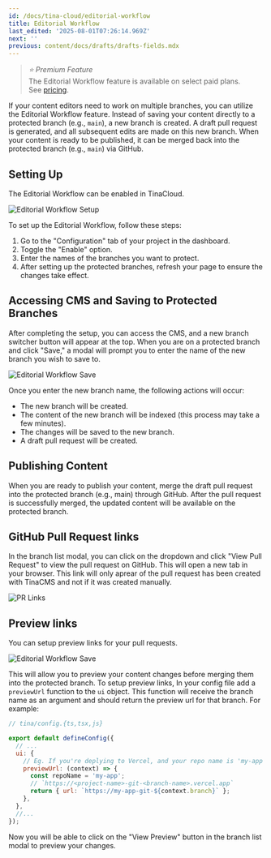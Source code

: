 ```yaml
---
id: /docs/tina-cloud/editorial-workflow
title: Editorial Workflow
last_edited: '2025-08-01T07:26:14.969Z'
next: ''
previous: content/docs/drafts/drafts-fields.mdx
---
```


<Youtube embedSrc="https://www.youtube.com/embed/gYukiULGqGc" />

> *⭐ Premium Feature*\
> The Editorial Workflow feature is available on select paid plans. \
> See [pricing](https://tina.io/pricing).

If your content editors need to work on multiple branches, you can utilize the Editorial Workflow feature. Instead of saving your content directly to a protected branch (e.g., `main`), a new branch is created. A draft pull request is generated, and all subsequent edits are made on this new branch. When your content is ready to be published, it can be merged back into the protected branch (e.g., `main`) via GitHub.

## Setting Up

The Editorial Workflow can be enabled in TinaCloud.

![Editorial Workflow Setup](/img/blog/editorial-workflow/enable-editorial-workflow.png)

To set up the Editorial Workflow, follow these steps:

1. Go to the "Configuration" tab of your project in the dashboard.
2. Toggle the "Enable" option.
3. Enter the names of the branches you want to protect.
4. After setting up the protected branches, refresh your page to ensure the changes take effect.

## Accessing CMS and Saving to Protected Branches

After completing the setup, you can access the CMS, and a new branch switcher button will appear at the top. When you are on a protected branch and click "Save," a modal will prompt you to enter the name of the new branch you wish to save to.

![Editorial Workflow Save](/img/blog/introducing-editorial-workflow-features-for-your-team/create-branch_bgpgwn.png)

Once you enter the new branch name, the following actions will occur:

* The new branch will be created.
* The content of the new branch will be indexed (this process may take a few minutes).
* The changes will be saved to the new branch.
* A draft pull request will be created.

## Publishing Content

When you are ready to publish your content, merge the draft pull request into the protected branch (e.g., main) through GitHub. After the pull request is successfully merged, the updated content will be available on the protected branch.

## GitHub Pull Request links

In the branch list modal, you can click on the dropdown and click "View Pull Request" to view the pull request on GitHub. This will open a new tab in your browser. This link will only aprear of the pull request has been created with TinaCMS and not if it was created manually.

![PR Links](/img/docs/editorial-workflow/preview-link.png)

## Preview links

You can setup preview links for your pull requests.

![Editorial Workflow Save](/img/blog/editorial-workflow/share-btn_xvmxii.png)

This will allow you to preview your content changes before merging them into the protected branch. To setup preview links, In your config file add a `previewUrl` function to the `ui` object. This function will receive the branch name as an argument and should return the preview url for that branch. For example:

```js
// tina/config.{ts,tsx,js}

export default defineConfig({
  // ...
  ui: {
    // Eg. If you're deplying to Vercel, and your repo name is 'my-app', Vercel's preview URL would be based on the branch:
    previewUrl: (context) => {
      const repoName = 'my-app';
      // `https://<project-name>-git-<branch-name>.vercel.app`
      return { url: `https://my-app-git-${context.branch}` };
    },
  },
  //...
});
```

Now you will be able to click on the "View Preview" button in the branch list modal to preview your changes.
